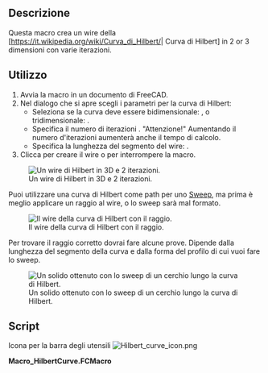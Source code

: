 <languages/>

{{Macro/it
|Name=HilbertCurve
|Description=Questa macro crea una curva di Hilbert in 2 o 3 dimensioni con varie iterazioni.
|Author=Simone Bignetti
|Download=[https://wiki.freecad.org/images/6/69/Hilbert_curve_icon.png ToolBar Icon]
|Date=2021-02-13
|Versione=1.2.0
|FCVersion= 0.16 to 0.19
}}

<span id="Description"></span>
==Descrizione==

Questa macro crea un wire della [https://it.wikipedia.org/wiki/Curva_di_Hilbert/| Curva di Hilbert] in 2 or 3 dimensioni con varie iterazioni.

<span id="Usage"></span>
==Utilizzo==

# Avvia la macro in un documento di FreeCAD.
# Nel dialogo che si apre scegli i parametri per la curva di Hilbert:
#* Seleziona se la curva deve essere bidimensionale: {{CheckBox|TRUE|2D}}, o tridimensionale: {{CheckBox|FALSE|3D}}.
#* Specifica il numero di iterazioni {{SpinBox|1}}. "Attenzione!" Aumentando il numero d'iterazioni aumenterà anche il tempo di calcolo.
#* Specifica la lunghezza del segmento del wire: {{SpinBox|10.00}}.
# Clicca {{Button|OK}} per creare il wire o {{Button|CANCEL}} per interrompere la macro.

[[File:HilbertCurveWire.png|none|Un wire di Hilbert in 3D e 2 iterazioni.]]

Puoi utilizzare una curva di Hilbert come path per uno [[Part_Sweep|Sweep]], ma prima è meglio applicare un raggio al wire, o lo sweep sarà mal formato.

[[File:HilbertCurveWireRadius.png|none|Il wire della curva di Hilbert con il raggio.]]

Per trovare il raggio corretto dovrai fare alcune prove. Dipende dalla lunghezza del segmento della curva e dalla forma del profilo di cui vuoi fare lo sweep.

[[File:HilbertCurveSweep.png|none|Un solido ottenuto con lo sweep di un cerchio lungo la curva di Hilbert.]]

==Script==

Icona per la barra degli utensili [[File:Hilbert curve icon.png]]

'''Macro_HilbertCurve.FCMacro'''

{{MacroCode|code=
# -*- coding: utf-8 -*-

# Copyright (c) 2020 Simone Bignetti, Gottolengo Italy (simone.b)
#
# This file is part of the FreeCAD CAx development system.
#
# This library is free software; you can redistribute it and/or
# modify it under the terms of the GNU Lesser General Public
# License as published by the Free Software Foundation; either
# version 2.1 of the License, or (at your option) any later version.
#
# This library is distributed in the hope that it will be useful,
# but WITHOUT ANY WARRANTY; without even the implied warranty of
# MERCHANTABILITY or FITNESS FOR A PARTICULAR PURPOSE. See the GNU
# Lesser General Public License for more details.
#
# You should have received a copy of the GNU Lesser General Public
# License along with this library; if not, write to the Free Software
# Foundation, Inc., 51 Franklin Street, Fifth Floor, Boston, MA  02110-1301
# USA
#
# You can contact me by mail at simone.bignetti@linux.it

__Name__ = 'HilbertCurve'
__Comment__ = 'This macro creates an Hilbert curve wire in 2 or 3 dimensions with many iterations.'
__Author__  = 'Simone Bignetti'
__Version__ = '1.2.0'
__Date__    = '2020-12-29'
__License__ = 'GNU LESSER GENERAL PUBLIC LICENSE Version 2.1, February 1999'
__Web__ = 'https://wiki.freecadweb.org/Macro_HilbertCurve'
__Wiki__ = 'https://wiki.freecadweb.org/Macro_HilbertCurve'
__Icon__ = 'https://wiki.freecad.org/images/6/69/Hilbert_curve_icon.png'
__Help__ = 'Choose the dimensions of the wire, the number of the iterations and the length of the wire segment.'
__Status__ = 'Stable'
__Requires__ = ''
__Communication__ = 'https://forum.freecadweb.org/viewtopic.php?f=22&t=53781'
__Files__ = 'HilbertCurve.svg'


# For the wire
import FreeCAD as app
import Draft

# For the gui
from PySide import QtGui, QtCore

class HilbertCurve:
    """The class of the Hilbert curve.
    
    By this class it's possible to create a wire
    of a fractal Hilbert curve with
    a fixed number of dimensions and iterations.
    """
    
    def __init__(self, dimensions, iterations):
        """Initialize the Hilbert curve.
        Args:
            iterations (int): iterations to use in constructing the curve
            dimensions (int): number of dimensions
        """

        self.dimensions = dimensions
        self.iterations = iterations

        # minimum and maximum distance along curve
        self.min_distance = 0
        self.max_distance = 2 ** (self.iterations * self.dimensions) - 1

        # minimum and maximum coordinate value in any dimension
        self.min_coordinate = 0
        self.max_coordinate = 2 ** self.iterations - 1

        # number of points
        self.number_of_points = 2 ** (self.iterations * self.dimensions)

    def point_from_distance(self, distance):
        """Return a point in n-dimensional space given a distance along a the curve.
        Args:
            distance (int): integer distance along the curve
        Returns:
            point (iterable of ints): an n-dimensional vector of length dimensions where
            each component value is between 0 and 2**iterations-1.
        """

        bit_string = format(distance, 'b').zfill(self.iterations * self.dimensions)  # zero filled binary distance
        point = [int(bit_string[i::self.dimensions], 2) for i in range(self.dimensions)]  # transpose of distance

        # Gray decode: point = point xor (point / 2)
        gray = point[self.dimensions-1] >> 1
        for i in range(self.dimensions-1, 0, -1):
            point[i] ^= point[i-1]
        point[0] ^= gray

        # Undo excess work
        q = 2
        while q != (2 << (self.iterations-1)):
            p = q - 1
            for i in range(self.dimensions-1, -1, -1):
                if point[i] & q:
                    # invert
                    point[0] ^= p
                else:
                    # exchange
                    gray = (point[0] ^ point[i]) & p
                    point[0] ^= gray
                    point[i] ^= gray
            q <<= 1

        return point

    def get_min_distance(self):
        """Return the minimum distance along the curve."""
        return self.min_distance

    def get_max_distance(self):
        """Return the maximum distance along the curve."""
        return self.max_distance

    def get_min_coordinate(self):
        """Return the minimum coordinate value in any dimension."""
        return self.min_coordinate

    def get_max_coordinate(self):
        """Return the maximum coordinate value in any dimension."""
        return self.max_coordinate

    def get_number_of_points(self):
        """Return the number of points in the curve."""
        return self.number_of_points

    def get_points(self):
        """Return the list of points in the curve."""
        points = []
        for point_number in range(self.number_of_points):
            points.append(self.point_from_distance(point_number))
        return points

    def __str__(self):
        return f"HilbertCurve(dimensions={self.dimensions}, iterations={self.iterations})"

    def __repr__(self):
        return self.__str__()


class Hilbert_Dialog(QtGui.QDialog):
    """The dialog for the Hilbert curve
    
    This class opens in FreeCAD a dialog to input
    the number of dimensions and the number of iterations
    to create the Hilbert curve.
    OK creates the curve.
    CANCEL quit the macro.
    """

    def __init__(self):
        super(Hilbert_Dialog, self).__init__()
        self.setupUi()

    def setupUi(self):
        self.dimensions = 2
        self.iterations = 3

        self.setGeometry(250, 250, 400, 300)  # Window definition
        self.setWindowTitle("Hilbert curve Macro")

        titleLabel = QtGui.QLabel("Create an Hilbert curve in two or three dimensions")  # Title and subtitle
        titleFont = QtGui.QFont()
        titleFont.setBold(True)
        titleFont.setWeight(75)
        titleLabel.setFont(titleFont)
        subtitleLabel = QtGui.QLabel("This macro creates a wire in the draft workbench\nwith the shape of an Hilbert curve in two or three dimensions.\nFor example, you can use this wire as a sweep path.\nIt's recommended to apply a radius at the wire,\nin order to obtain a correct sweep generation.")
        titleBox = QtGui.QVBoxLayout()
        titleBox.addWidget(titleLabel)
        titleBox.addWidget(subtitleLabel)
        titleBox.insertStretch(-1)

        dimensionsLabel = QtGui.QLabel("Number of dimensions: ")  # Number of dimensions
        self.twoDradioButton = QtGui.QRadioButton()
        self.twoDradioButton.setText("2D")
        self.twoDradioButton.setChecked(True)
        self.threeDradioButton = QtGui.QRadioButton()
        self.threeDradioButton.setText("3D")
        dimensionsBox=QtGui.QHBoxLayout()
        dimensionsBox.addWidget(dimensionsLabel)
        dimensionsBox.addWidget(self.twoDradioButton)
        dimensionsBox.addWidget(self.threeDradioButton)

        iterationsLabel = QtGui.QLabel("Iterations:")  # Iterations  and length spins in a grid
        self.iterationsSpin = QtGui.QSpinBox()
        self.iterationsSpin.setMinimum(1)
        self.iterationsSpin.setMaximum(10)
        lengthLabel = QtGui.QLabel("Length:")
        self.lengthSpin = QtGui.QDoubleSpinBox()
        self.lengthSpin.setMinimum(1.0)
        self.lengthSpin.setMaximum(999999.000000000000000)
        self.lengthSpin.setValue(10.000000000000000)
        grid = QtGui.QGridLayout()
        grid.setSpacing(10)
        grid.addWidget(iterationsLabel, 1, 0)
        grid.addWidget(self.iterationsSpin, 1, 1)
        grid.addWidget(lengthLabel, 2, 0)
        grid.addWidget(self.lengthSpin, 2, 1)

        okButton = QtGui.QPushButton("OK")  # Ok and Cancel Buttons at right bottom
        okButton.clicked.connect(self.onOkButton)
        cancelButton = QtGui.QPushButton("Cancel")
        cancelButton.clicked.connect(self.onCancelButton)
        buttonBox = QtGui.QHBoxLayout()
        buttonBox.addStretch()
        buttonBox.addWidget(okButton)
        buttonBox.addWidget(cancelButton)

        vbox = QtGui.QVBoxLayout()
        vbox.addLayout(titleBox)
        vbox.addLayout(dimensionsBox)
        vbox.addLayout(grid)
        vbox.addLayout(buttonBox)
        vbox.setSpacing(30)
        vbox.insertStretch(1)
        self.setLayout(vbox)

        self.show()

    def onOkButton(self):
        if self.twoDradioButton.isChecked():
            dimensions = 2
        else:
            dimensions = 3
        iterations = self.iterationsSpin.value()
        length = self.lengthSpin.value()
        HC=HilbertCurve(dimensions, iterations)
        points = HC.get_points()
        pl = app.Placement()
        pl.Rotation.Q = (0.0, 0.0, 0.0, 1.0)
        pl.Base = app.Vector(0.0, 0.0, 0.0)
        vectors = []
        if dimensions == 2:
            for point in points:
                vectors.append(app.Vector(point[0]*length, point[1]*length, 0.0))
        else:
            for point in points:
                vectors.append(app.Vector(point[0]*length, point[1]*length, point[2]*length))
        wire = Draft.makeWire(vectors, placement=pl, closed=False, face=False, support=None)
        wire.Label = "Hilbert"
        Draft.autogroup(wire)
        self.close()

    def onCancelButton(self):
        self.close()


hilbert_dialog = Hilbert_Dialog()
hilbert_dialog.exec()
}}
